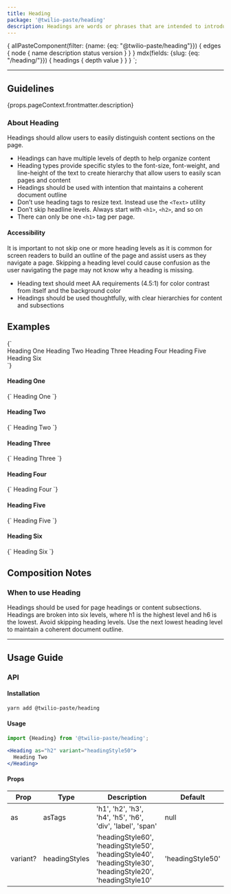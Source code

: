 ```yaml
---
title: Heading
package: '@twilio-paste/heading'
description: Headings are words or phrases that are intended to introduce sections of content. Headings are often used for page headings, as well as content subsections within the page.
---
```



  {
    allPasteComponent(filter: {name: {eq: "@twilio-paste/heading"}}) {
      edges {
        node {
          name
          description
          status
          version
        }
      }
    }
    mdx(fields: {slug: {eq: "/heading/"}}) {
      headings {
        depth
        value
      }
    }
  }
`;

<ComponentHeader
  name={props.pageContext.frontmatter.title}
  categoryRoute={SidebarCategoryRoutes.COMPONENTS}
  githubUrl="https://github.com/twilio-labs/paste/tree/master/packages/paste-core/components/heading"
  storybookUrl="https://twilio-labs.github.io/paste/?path=/story/components-heading--default"
  data={props.data.allPasteComponent.edges}
/>

---

<contentwrapper>

<TableOfContents headings={props.data.mdx.headings} />

<content>

## Guidelines

<Paragraph>{props.pageContext.frontmatter.description}</Paragraph>

### About Heading

Headings should allow users to easily distinguish content sections on the page.

- Headings can have multiple levels of depth to help organize content
- Heading types provide specific styles to the font-size, font-weight, and line-height of the text to create hierarchy that allow users to easily scan pages and content
- Headings should be used with intention that maintains a coherent document outline
- Don’t use heading tags to resize text. Instead use the `<Text>` utility
- Don’t skip headline levels. Always start with `<h1>`, `<h2>`, and so on
- There can only be one `<h1>` tag per page.

#### Accessibility

It is important to not skip one or more heading levels as it is common for screen readers to build an outline of the page and assist users as they navigate a page. Skipping a heading level could cause confusion as the user navigating the page may not know why a heading is missing.

- Heading text should meet AA requirements (4.5:1) for color contrast from itself and the background color
- Headings should be used thoughtfully, with clear hierarchies for content and subsections

## Examples

<LivePreview scope={{Heading}} language="jsx">
  {`<div>
  <Heading as="h1" variant="headingStyle60">
    Heading One
  </Heading>

  <Heading as="h2" variant="headingStyle50">
    Heading Two
  </Heading>

  <Heading as="h3" variant="headingStyle40">
    Heading Three
  </Heading>

  <Heading as="h4" variant="headingStyle30">
    Heading Four
  </Heading>

  <Heading as="h5" variant="headingStyle20">
    Heading Five
  </Heading>

  <Heading as="h6" variant="headingStyle10">
    Heading Six
  </Heading>
</div>`}
</LivePreview>

#### Heading One

<LivePreview scope={{Heading}} language="jsx">
  {`<Heading as="h1" variant="headingStyle60">
  Heading One
</Heading>`}
</LivePreview>

#### Heading Two

<LivePreview scope={{Heading}} language="jsx">
  {`<Heading as="h2" variant="headingStyle50">
  Heading Two
</Heading>`}
</LivePreview>

#### Heading Three

<LivePreview scope={{Heading}} language="jsx">
  {`<Heading as="h3" variant="headingStyle40">
  Heading Three
</Heading>`}
</LivePreview>

#### Heading Four

<LivePreview scope={{Heading}} language="jsx">
  {`<Heading as="h4" variant="headingStyle30">
  Heading Four
</Heading>`}
</LivePreview>

#### Heading Five

<LivePreview scope={{Heading}} language="jsx">
  {`<Heading as="h5" variant="headingStyle20">
  Heading Five
</Heading>`}
</LivePreview>

#### Heading Six

<LivePreview scope={{Heading}} language="jsx">
  {`<Heading as="h6" variant="headingStyle10">
  Heading Six
</Heading>`}
</LivePreview>

## Composition Notes

### When to use Heading

Headings should be used for page headings or content subsections. Headings are broken into six levels, where h1 is the highest level and h6 is the lowest. Avoid skipping heading levels. Use the next lowest heading level to maintain a coherent document outline.

<DoDont>
  <Do
    title="Do"
    body="Use headings for page headings to specific sections of content."
  />
  <Dont title="Don't" body="Don’t use headings for pure stylistic purposes." />
</DoDont>

<DoDont>
  <Do
    title="Do"
    body="Use headings in order, so your content reads like an outline."
  />
  <Dont title="Don't" body="Don’t use headings out of order." />
</DoDont>

***

## Usage Guide

### API

#### Installation

```bash
yarn add @twilio-paste/heading
```

#### Usage

```jsx
import {Heading} from '@twilio-paste/heading';

<Heading as="h2" variant="headingStyle50">
  Heading Two
</Heading>
```

#### Props

| Prop           | Type                  | Description                                                                                                 | Default          |
| -------------- | --------------------- | ----------------------------------------------------------------------------------------------------------- | ---------------- |
| as             | asTags                | 'h1', 'h2', 'h3', 'h4', 'h5', 'h6', 'div', 'label', 'span'                                                  | null             |
| variant?       | headingStyles         | 'headingStyle60', 'headingStyle50', 'headingStyle40', 'headingStyle30', 'headingStyle20', 'headingStyle10'  | 'headingStyle50' |

<Box marginTop="space90">
  <Changelog />
</Box>

</content>

</contentwrapper>
